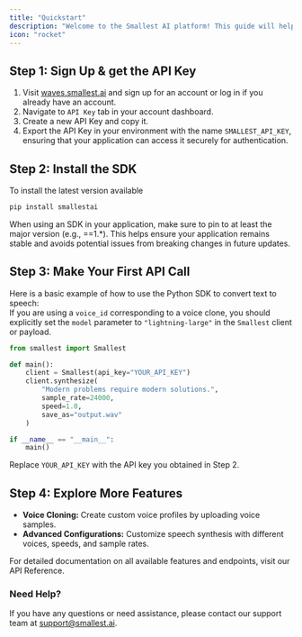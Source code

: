 ```yaml
---
title: "Quickstart"
description: "Welcome to the Smallest AI platform! This guide will help you get started quickly with generating your first text-to-speech using Python and Smallest AI API.  "
icon: "rocket"
---
```

   
## Step 1: Sign Up & get the API Key  

1. Visit [waves.smallest.ai](https://waves.smallest.ai/) and sign up for an account or log in if you already have an account.  
2. Navigate to `API Key` tab in your account dashboard.
3. Create a new API Key and copy it.
4. Export the API Key in your environment with the name `SMALLEST_API_KEY`, ensuring that your application can access it securely for authentication.  

## Step 2: Install the SDK

To install the latest version available   
```bash
pip install smallestai
```  
When using an SDK in your application, make sure to pin to at least the major version (e.g., ==1.*). This helps ensure your application remains stable and avoids potential issues from breaking changes in future updates.  

## Step 3: Make Your First API Call
Here is a basic example of how to use the Python SDK to convert text to speech:    
<Note>
If you are using a `voice_id` corresponding to a voice clone, you should explicitly set the `model` parameter to `"lightning-large"` in the `Smallest` client or payload.
</Note>
<CodeGroup>
```python python
from smallest import Smallest

def main():
    client = Smallest(api_key="YOUR_API_KEY")
    client.synthesize(
        "Modern problems require modern solutions.",
        sample_rate=24000,
        speed=1.0,
        save_as="output.wav"
    )

if __name__ == "__main__":
    main()
```
</CodeGroup>  

Replace `YOUR_API_KEY` with the API key you obtained in Step 2.  

## Step 4: Explore More Features

- **Voice Cloning:** Create custom voice profiles by uploading voice samples.
- **Advanced Configurations:** Customize speech synthesis with different voices, speeds, and sample rates.  

For detailed documentation on all available features and endpoints, visit our API Reference.  

### Need Help?
If you have any questions or need assistance, please contact our support team at [support@smallest.ai](mailto:support@smallest.ai).



